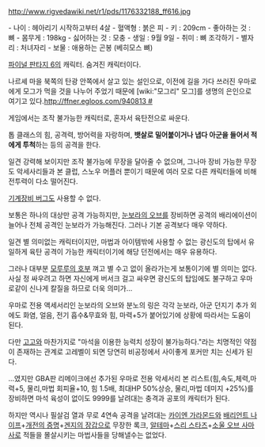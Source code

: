 http://www.rigvedawiki.net/r1/pds/1176332188_ff616.jpg


- 나이 : 헤아리기 시작하고부터 4살
- 혈액형 : 붉은 피
- 키 : 209cm 
- 좋아하는 것 : 뼈 
- 몸무게 : 198kg 
- 싫어하는 것 : 모충 
- 생일 : 9월 9일
- 취미 : 뼈 조각하기
- 별자리 : 처녀자리 
- 보물 : 애용하는 곤봉 (베히모스 뼈)
 

[[파이널 판타지 6]]의 캐릭터. 숨겨진 캐릭터이다.

나르셰 마을 북쪽의 탄광 안쪽에서 살고 있는 설인으로, 이전에 길을 가다 쓰러진 우마로에게 모그가 먹을 것을 나누어 주었기 때문에 [wiki:"모그리" 모그]를 생명의 은인으로 여기고 있다.[[http://ffner.egloos.com/940813 #]]

게임에서는 조작 불가능한 캐릭터로, 혼자서 육탄전으로 싸운다.

톱 클래스의 힘, 공격력, 방어력을 자랑하며, '''뱃살로 밀어붙이거나 냅다 아군을 들어서 적에게 투척'''하는 등의 공격을 한다.

일견 강력해 보이지만 조작 불가능에 무장을 달아줄 수 없으며, 그나마 장비 가능한 무장도 악세사리들과 본 클럽, 스노우 머플러 뿐이기 때문에 여러 모로 다른 캐릭터들에 비해 전투력이 다소 떨어진다.

[[기계장비 버그]]도 사용할 수 없다.

보통은 하나의 대상만 공격 가능하지만, [[눈보라의 오브]]를 장비하면 공격의 배리에이션이 늘어나 전체 공격인 눈보라가 가능해진다. 그러나 기본 공격보다 매우 약하다.

일견 별 의미없는 캐릭터이지만, 마법과 아이템밖에 사용할 수 없는 광신도의 탑에서 유일하게 육탄 공격이 가능한 캐릭터이기에 해당 던전에서는 매우 유용하다.

그러나 대부분 [[모루루의 호부]] 껴고 별 수고 없이 올라가는게 보통이기에 별 의미는 없다. 사실 정 싸우려고 하면 자신에게 버서크 걸고 싸우면 광신도의 탑임에도 불구하고 우마로같이 신나게 칼질을 하므로 더욱 의미가...

우마로 전용 액세서리인 눈보라의 오브와 분노의 링은 각각 눈보라, 아군 던지기 추가 외에도 화염, 얼음, 전기 흡수&무효와 힘, 마력+5가 붙어있기에 상황에 따라서는 도움이 된다. 

다만 [[고고]]와 마찬가지로 "마석을 이용한 능력치 성장이 불가능하다."라는 치명적인 약점이 존재하는 관계로 고레벨이 되면 당연히 비공정에서 사이좋게 포커만 치는 신세가 된다.

...였지만 GBA판 리메이크에선 추가된 우마로 전용 악세서리 본 리스트(힘,속도,체력,마력+5, 물리,마법 회피율+10, 힘 1.5배, 최대HP 50%상승, 물리,마법 데미지 +25%)를 장비하면 마석 육성이 없이도 9999를 날려대는 충격과 공포의 캐릭터가 된다.

하지만 역시나 필살검 열과 무로 4연속 공격을 날려대는 [[카이엔 가라몬드]]와 [[배리언트 나이프]]+[[개전의 증명]]+[[겐지의 장갑]]으로 무장한 록크, [[알테마]]+[[스리 스타즈]]+[[소울 오브 사마사]]로 적들을 몰살시키는 마법사들을 당해낼수는 없었다. 
